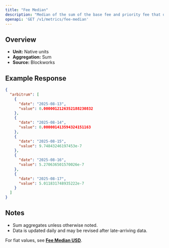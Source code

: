 ```yaml
---
title: "Fee Median"
description: "Median of the sum of the base fee and priority fee that day in native chain token"
openapi: 'GET /v1/metrics/fee-median'
---
```


## Overview

- **Unit:** Native units
- **Aggregation:** Sum
- **Source:** Blockworks

## Example Response

```json
{
  "arbitrum": [
    {
      "date": "2025-08-13",
      "value": 0.0000012126352188230832
    },
    {
      "date": "2025-08-14",
      "value": 0.000001413594324151163
    },
    {
      "date": "2025-08-15",
      "value": 9.74843246197453e-7
    },
    {
      "date": "2025-08-16",
      "value": 5.270636501570026e-7
    },
    {
      "date": "2025-08-17",
      "value": 5.011831748935222e-7
    }
  ]
}
```

## Notes
- Sum aggregates unless otherwise noted.
- Data is updated daily and may be revised after late-arriving data.


<Note>For fiat values, see **[Fee Median USD](./fee-median-usd)**.</Note>